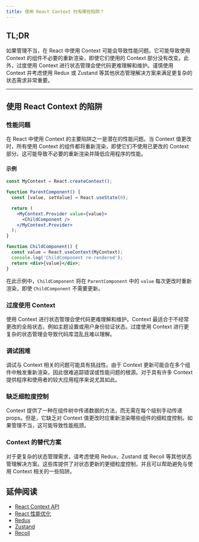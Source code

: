 ```yaml
---
title: 使用 React Context 时有哪些陷阱？
---
```


## TL;DR

如果管理不当，在 React 中使用 Context 可能会导致性能问题。它可能导致使用 Context 的组件不必要的重新渲染，即使它们使用的 Context 部分没有改变。此外，过度使用 Context 进行状态管理会使代码更难理解和维护。谨慎使用 Context 并考虑使用 Redux 或 Zustand 等其他状态管理解决方案来满足更复杂的状态需求非常重要。

***

## 使用 React Context 的陷阱

### 性能问题

在 React 中使用 Context 的主要陷阱之一是潜在的性能问题。当 Context 值更改时，所有使用 Context 的组件都将重新渲染，即使它们不使用已更改的 Context 部分。这可能导致不必要的重新渲染并降低应用程序的性能。

#### 示例

```jsx
const MyContext = React.createContext();

function ParentComponent() {
  const [value, setValue] = React.useState(0);

  return (
    <MyContext.Provider value={value}>
      <ChildComponent />
    </MyContext.Provider>
  );
}

function ChildComponent() {
  const value = React.useContext(MyContext);
  console.log('ChildComponent re-rendered');
  return <div>{value}</div>;
}
```

在此示例中，`ChildComponent` 将在 `ParentComponent` 中的 `value` 每次更改时重新渲染，即使 `ChildComponent` 不需要更新。

### 过度使用 Context

使用 Context 进行状态管理会使代码更难理解和维护。Context 最适合于不经常更改的全局状态，例如主题设置或用户身份验证状态。过度使用 Context 进行更复杂的状态管理会导致代码库混乱且难以理解。

### 调试困难

调试与 Context 相关的问题可能具有挑战性。由于 Context 更新可能会在多个组件中触发重新渲染，因此很难追踪错误或性能问题的根源。对于具有许多 Context 提供程序和使用者的较大应用程序来说尤其如此。

### 缺乏细粒度控制

Context 提供了一种在组件树中传递数据的方法，而无需在每个级别手动传递 props。但是，它缺乏对 Context 值更改时应重新渲染哪些组件的细粒度控制。如果管理不当，这可能导致性能瓶颈。

### Context 的替代方案

对于更复杂的状态管理需求，请考虑使用 Redux、Zustand 或 Recoil 等其他状态管理解决方案。这些库提供了对状态更新的更细粒度控制，并且可以帮助避免与使用 Context 相关的一些陷阱。

## 延伸阅读

* [React Context API](https://reactjs.org/docs/context.html)
* [React 性能优化](https://reactjs.org/docs/optimizing-performance.html)
* [Redux](https://redux.js.org/)
* [Zustand](https://github.com/pmndrs/zustand)
* [Recoil](https://recoiljs.org/)
